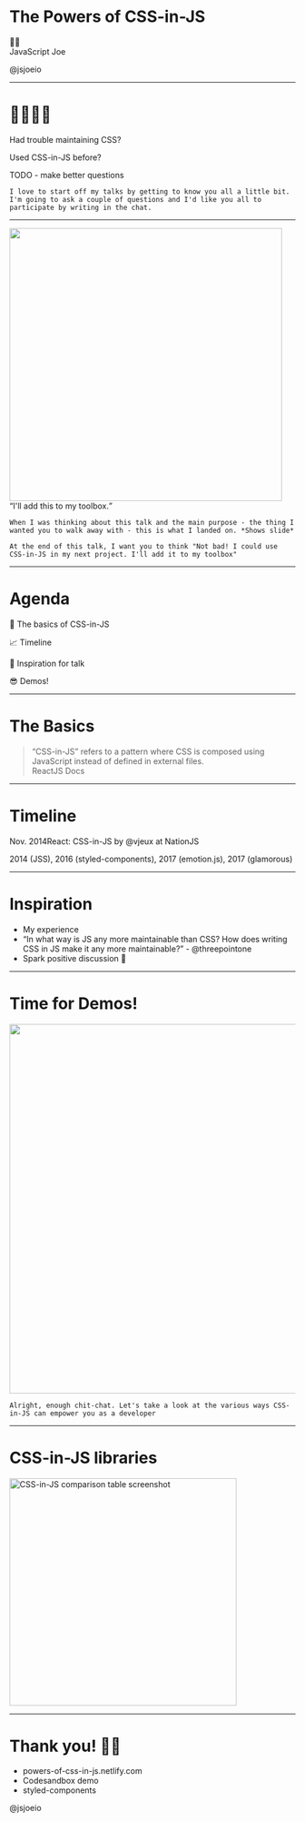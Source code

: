 

<Head>
  <link rel="shortcut icon" href="favicon.ico" />
  <title>The Powers of CSS-in-JS</title>
</Head>

# The Powers of CSS-in-JS

<div style={{ margin: '100px 0'}}>
  <p style={{ margin: '0' }}>👋🏼<br/>JavaScript Joe</p>
  <Link href='https://twitter.com/jsjoeio' target="_blank" alt='@jsjoeio Twitter'><p style={{ margin: '0' }}>@jsjoeio</p></Link>
</div>
<Footer />

---

# 👩‍💻👨‍💻

<Appear>
  <p>Had trouble maintaining CSS?</p>
  <p>Used CSS-in-JS before?</p>
  <p>TODO - make better questions</p>
</Appear>

```notes
I love to start off my talks by getting to know you all a little bit. I'm going to ask a couple of questions and I'd like you all to participate by writing in the chat.
```

---

<Appear>
  <div>
    <img src="https://i.giphy.com/media/cXMbxzMdXdVGwDZbyS/giphy.webp" width="480" />
    <div style={{marginTop: '1em'}}>
      <q style={{ fontSize: '2em', fontStyle: 'italic'}}>I'll add this to my toolbox.</q>
    </div>
  </div>
</Appear>

```notes
When I was thinking about this talk and the main purpose - the thing I wanted you to walk away with - this is what I landed on. *Shows slide*

At the end of this talk, I want you to think "Not bad! I could use CSS-in-JS in my next project. I'll add it to my toolbox"
```

---

# Agenda

<Appear>
  <p>📜 The basics of CSS-in-JS</p>
  <p>📈 Timeline</p>
  <p>💫 Inspiration for talk</p>
  <p>😎 Demos!</p>
</Appear>

---
# The Basics

<blockquote cite='https://reactjs.org/docs/faq-styling.html#what-is-css-in-js' style={{fontSize: '4rem'}}>
  “CSS-in-JS” refers to a pattern where CSS is composed using JavaScript instead of defined in external files.
  <footer>
    <Link style={{fontSize: '1.5rem'}} href='https://reactjs.org/docs/faq-styling.html#what-is-css-in-js' alt='link to css-in-js quote from reactjs docs' target='_blank'>ReactJS Docs</Link>
  </footer>
</blockquote>


---

# Timeline

<Appear>
  <p>Nov. 2014<Link href="https://blog.vjeux.com/2014/javascript/react-css-in-js-nationjs.html" alt="Link to vjeux blog post on css-in-js talk." target="_blank">React: CSS-in-JS by @vjeux at NationJS</Link></p>
  <p>2014 (JSS), 2016 (styled-components), 2017 (emotion.js), 2017 (glamorous)</p>
</Appear>

---

# Inspiration

<ul style={{textAlign: 'left', marginBottom: '120px'}}>
  <li>My experience</li>
  <li><Link href="https://gist.github.com/threepointone/731b0c47e78d8350ae4e105c1a83867d" alt='@threepointone article on why CSS-in-JS is more maintainable'>“‬In what way is JS any more maintainable than CSS? How does writing CSS in JS make it any more maintainable?”</Link> - @threepointone</li>
  <li>Spark positive discussion 🙂</li>
</ul>

---

# Time for Demos!

<img src="https://i.giphy.com/media/l0ErWnkLjegNB5LlC/giphy.webp" width="650" />

```notes
Alright, enough chit-chat. Let's take a look at the various ways CSS-in-JS can empower you as a developer
```

---
# CSS-in-JS libraries


<Link href='https://github.com/MicheleBertoli/css-in-js' alt='CSS-in-JS comparison table'>
  <img src='https://res.cloudinary.com/dobfxs62e/image/upload/v1552059721/Screen_Shot_2019-03-08_at_8.41.24_AM_uqmzry.png' alt='CSS-in-JS comparison table screenshot'  width='400px'/>
</Link>



---
# Thank you! 🙏🏼

<ul style={{textAlign: 'left', marginBottom: '120px'}}>
  <Link href='https://powers-of-css-in-js.netlify.com/' alt='slides'><li> powers-of-css-in-js.netlify.com</li></Link>
  <Link href='https://codesandbox.io/s/6j5l1wv3jn?fontsize=14' alt='Codesandbox to Powers of CSS-in-JS.'><li>Codesandbox demo</li></Link>
  <Link href='https://www.styled-components.com/' alt='Styled-components website.'><li>styled-components</li></Link>
</ul>
<Avatar src='https://avatars1.githubusercontent.com/u/3806031?s=460&v=4' alt='joe previte headshot.' />
<Link href='https://twitter.com/jsjoeio' target="_blank" alt='@jsjoeio Twitter handle.'><p style={{fontSize: '16px'}}>@jsjoeio</p></Link>
